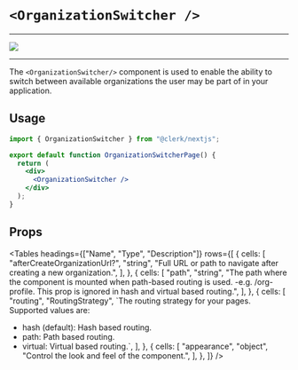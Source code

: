 
# `<OrganizationSwitcher />`

---

![](https://clerk.dev/_next/image?url=https%3A%2F%2Fcdn.sanity.io%2Fimages%2Fe1ql88v4%2Fproduction%2F99d98eca0c788a208682138febeaab919b0fbd4b-992x568.svg%3Ffit%3Dmax%26auto%3Dformat&w=2048&q=75)

---

The `<OrganizationSwitcher/>` component is used to enable the ability to switch between available organizations the user may be part of in your application.

## Usage

```jsx copy filename="/pages/organization-switcher/[[...index].[jsx/tsx]"
import { OrganizationSwitcher } from "@clerk/nextjs";

export default function OrganizationSwitcherPage() {
  return (
    <div>
      <OrganizationSwitcher />
    </div>
  );
}
```

## Props

<Tables
  headings={["Name", "Type", "Description"]}
  rows={[
    {
      cells: [
        "afterCreateOrganizationUrl?",
        "string",
        "Full URL or path to navigate after creating a new organization.",
      ],
    },
    {
      cells: [
        "path",
        "string",
        "The path where the component is mounted when path-based routing is used. -e.g. /org-profile. This prop is ignored in hash and virtual based routing.",
      ],
    },
    {
      cells: [
        "routing",
        "RoutingStrategy",
        `The routing strategy for your pages. Supported values are:
- hash (default): Hash based routing.
- path: Path based routing.
- virtual: Virtual based routing.`,
      ],
    },
    {
      cells: [
        "appearance",
        "object",
        "Control the look and feel of the component.",
      ],
    },
  ]}
/>
